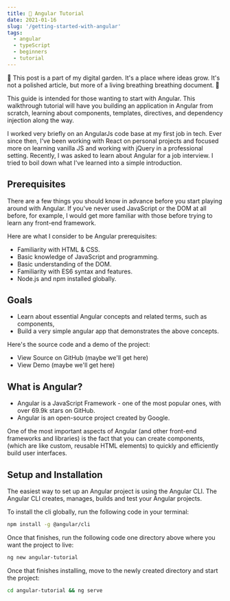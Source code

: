```yaml
---
title: 🌱 Angular Tutorial
date: 2021-01-16
slug: '/getting-started-with-angular'
tags:
  - angular
  - typeScript
  - beginners
  - tutorial
---
```


🌱 This post is a part of my digital garden. It's a place where ideas grow. It's
not a polished article, but more of a living breathing breathing document. 🌱

This guide is intended for those wanting to start with Angular. This walkthrough
tutorial will have you building an application in Angular from scratch, learning
about components, templates, directives, and dependency injection along the way.

I worked very briefly on an AngularJs code base at my first job in tech. Ever
since then, I've been working with React on personal projects and focused more
on learning vanilla JS and working with jQuery in a professional setting.
Recently, I was asked to learn about Angular for a job interview. I tried to
boil down what I've learned into a simple introduction.

## Prerequisites

There are a few things you should know in advance before you start playing
around with Angular. If you've never used JavaScript or the DOM at all before,
for example, I would get more familiar with those before trying to learn any
front-end framework.

Here are what I consider to be Angular prerequisites:

- Familiarity with HTML & CSS.
- Basic knowledge of JavaScript and programming.
- Basic understanding of the DOM.
- Familiarity with ES6 syntax and features.
- Node.js and npm installed globally.

## Goals

- Learn about essential Angular concepts and related terms, such as components,
- Build a very simple angular app that demonstrates the above concepts.

Here's the source code and a demo of the project:

- View Source on GitHub (maybe we'll get here)
- View Demo (maybe we'll get here)

## What is Angular?

- Angular is a JavaScript Framework - one of the most popular ones, with over
  69.9k stars on GitHub.
- Angular is an open-source project created by Google.

One of the most important aspects of Angular (and other front-end frameworks and
libraries) is the fact that you can create components, (which are like custom,
reusable HTML elements) to quickly and efficiently build user interfaces.

## Setup and Installation

The easiest way to set up an Angular project is using the Angular CLI. The
Angular CLI creates, manages, builds and test your Angular projects.

To install the cli globally, run the following code in your terminal:

```bash
npm install -g @angular/cli
```

Once that finishes, run the following code one directory above where you want
the project to live:

```bash
ng new angular-tutorial
```

Once that finishes installing, move to the newly created directory and start the
project:

```bash
cd angular-tutorial && ng serve
```
